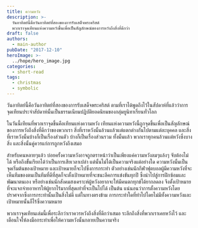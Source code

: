 ```yaml
---
title: ความหวัง
description: >-
  วันอาทิตย์นี้คือวันอาทิตย์ที่สองของการรับเสด็จพระคริสต์
  พวกเราจุดเทียนแห่งความหวังขึ้นเพื่อเป็นสัญลักษณ์ของการหวังถึงสิ่งที่ดีกว่า
draft: false
authors:
  - main-author
pubDate: "2017-12-10"
heroImage: >-
  ../hope/hero_image.jpg
categories:
  - short-read
tags:
  - christmas
  - symbolic
---
```


วันอาทิตย์นี้คือวันอาทิตย์ที่สองของการรับเสด็จพระคริสต์ ตามที่เราได้พูดถึงไว้ในสัปดาห์ที่แล้วว่าการจุดเทียนประจำสัปดาห์นั้นเป็นธรรมเนียมปฏิบัติยอดนิยมของกลุ่มยูนิทาเรี่ยนทั่วโลก

ในวันนี้เทียนที่พวกเราจุดขึ้นคือเทียนแห่งความหวัง เทียนแห่งความหวังนี้ถูกจุดขึ้นเพื่อเป็นสัญลักษณ์ของการหวังถึงสิ่งที่ดีกว่าของพวกเรา สิ่งที่เราหวังนั้นล้วนแล้วแต่แตกต่างกันไปตามแต่ละบุคคล และสิ่งที่เราหวังนั้นบ้างก็เป็นเรื่องส่วนตัว บ้างก็เป็นเรื่องส่วนรวม ทั้งนั้นแล้ว พวกเราทุกคนล้วนแต่หวังซึ่งบางสิ่ง และสิ่งนั้นคู่ควรแก่การถูกหวังถึงเสมอ

สำหรับคนหลายๆแล้ว บ่อยครั้งความหวังอาจถูกตราหน้าว่าเป็นเพียงแค่ความหวังลมๆแล้งๆ จับต้องไม่ได้ หรือถึงขั้นเรียกได้ว่าเป็นการเสียเวลาเปล่า แต่นั้นไม่ได้เป็นความจริงแต่อย่างใด ความหวังนั้นเป็นจุดเริ่มต้นของเป้าหมาย และเป้าหมายก็จะไปซึ่งการกระทำ ตัวอย่างเช่นนักกีฬาฟุตบอลผู้มีความหวังที่จะเห็นทีมของตนเป็นทีมที่ดีที่สุดก็จะตั้งเป้าหมายที่จะชนะลีคการแข่งขันทุกปี ซึ่งนำไปสู่การฝึกซ้อมและพัฒนาตนเอง หรือย่างเช่นนักสังคมสงเคราะห์ผู้หวังอยากจะให้มีคนตกทุกข์ได้ยากลดลง จึงตั้งเป้าหมายที่จะแจกจ่ายอาหารให้ผู้ยากไร้มากที่สุดเท่าที่จะเป็นไปได้ เป็นต้น แน่นอนว่าการตั้งความหวังโดยปราศจากซึ่งการกระทำนั้นเป็นสิ่งไม่ดี แต่ในทางตรงข้าม การกระทำใดที่ทำไปโดยไม่มีทั้งความหวังและเป้าหมายนั้นก็ไร้ซึ่งความหมาย

พวกเราจุดเทียนเล่มนี้เพื่อระลึกว่าเราควรหวังถึงสิ่งที่ดีกว่าเสมอ ระลึกถึงสิ่งที่พวกเราเคยหวังไว้ และเตือนใจให้ลงมือกระทำเพื่อให้ความหวังนั้นกลายเป็นความจริง